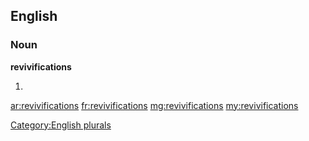 ==English==

===Noun===
'''revivifications'''

# {{plural of|[[revivification]]}}

[[Category:English plurals]]

[[ar:revivifications]]
[[fr:revivifications]]
[[mg:revivifications]]
[[my:revivifications]]